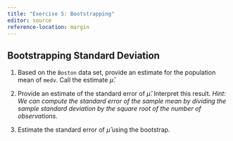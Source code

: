 ```yaml
---
title: "Exercise 5: Bootstrapping"
editor: source
reference-location: margin
---
```


::: callout-note

:::



## Bootstrapping Standard Deviation

<!-- ISL 5.9 -->


1. Based on the `Boston` data set, provide an estimate for the population
mean of `medv`. Call the estimate $\hat{\mu}$.

2. Provide an estimate of the standard error of $\hat{\mu}$. Interpret this
result. *Hint: We can compute the standard error of the sample mean by dividing the sample standard deviation by the square root of the number of observations.*

3. Estimate the standard error of $\hat{\mu}$ using the bootstrap. 

<!-- *Hint: We can use [boot::boot()](https://rdrr.io/cran/boot/man/boot.html) function.* -->
